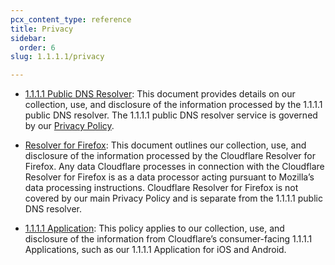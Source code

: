 ```yaml
---
pcx_content_type: reference
title: Privacy
sidebar:
  order: 6
slug: 1.1.1.1/privacy

---
```


* [1.1.1.1 Public DNS Resolver](/1.1.1.1/privacy/public-dns-resolver/): This document provides details on our collection, use, and disclosure of the information processed by the 1.1.1.1 public DNS resolver. The 1.1.1.1 public DNS resolver service is governed by our [Privacy Policy](https://www.cloudflare.com/privacypolicy/).

* [Resolver for Firefox](/1.1.1.1/privacy/cloudflare-resolver-firefox/): This document outlines our collection, use, and disclosure of the information processed by the Cloudflare Resolver for Firefox. Any data Cloudflare processes in connection with the Cloudflare Resolver for Firefox is as a data processor acting pursuant to Mozilla’s data processing instructions. Cloudflare Resolver for Firefox is not covered by our main Privacy Policy and is separate from the 1.1.1.1 public DNS resolver.

* [1.1.1.1 Application](https://www.cloudflare.com/application/privacypolicy/): This policy applies to our collection, use, and disclosure of the information from Cloudflare’s consumer-facing 1.1.1.1 Applications, such as our 1.1.1.1 Application for iOS and Android.
